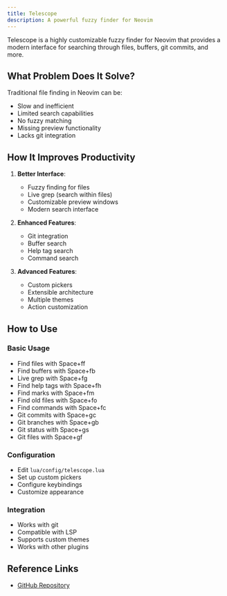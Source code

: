```yaml
---
title: Telescope
description: A powerful fuzzy finder for Neovim
---
```


Telescope is a highly customizable fuzzy finder for Neovim that provides a modern interface for searching through files, buffers, git commits, and more.

## What Problem Does It Solve?

Traditional file finding in Neovim can be:

- Slow and inefficient
- Limited search capabilities
- No fuzzy matching
- Missing preview functionality
- Lacks git integration

## How It Improves Productivity

1. **Better Interface**:

   - Fuzzy finding for files
   - Live grep (search within files)
   - Customizable preview windows
   - Modern search interface

2. **Enhanced Features**:

   - Git integration
   - Buffer search
   - Help tag search
   - Command search

3. **Advanced Features**:
   - Custom pickers
   - Extensible architecture
   - Multiple themes
   - Action customization

## How to Use

### Basic Usage

- Find files with Space+ff
- Find buffers with Space+fb
- Live grep with Space+fg
- Find help tags with Space+fh
- Find marks with Space+fm
- Find old files with Space+fo
- Find commands with Space+fc
- Git commits with Space+gc
- Git branches with Space+gb
- Git status with Space+gs
- Git files with Space+gf

### Configuration

- Edit `lua/config/telescope.lua`
- Set up custom pickers
- Configure keybindings
- Customize appearance

### Integration

- Works with git
- Compatible with LSP
- Supports custom themes
- Works with other plugins

## Reference Links

- [GitHub Repository](https://github.com/nvim-telescope/telescope.nvim)
